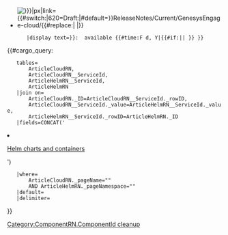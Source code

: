 <includeonly><div class="col-md-12" style="margin-top:-30px;padding-left:0">
<ul class="related-links pages">
<li style="padding-left:0">[[File:{{{Image|}}}|{{{Size|}}}px|link={{#switch:{{NAMESPACENUMBER}}|620=Draft:|#default=}}ReleaseNotes/Current/GenesysEngage-cloud/{{#replace:{{{DTName}}}| |}}]]</span>
<!--

	adding link to PE index pages

-->{{Link-AnywhereElse
	|product=ReleaseNotes
	|version=Current
	|manual=GenesysEngage-cloud
	|topic={{#replace:{{{DTName}}}| |}}
	|display text={{{DTName}}}}}: {{{ReleaseNumber|}}} available {{#time:F d, Y|{{#if:{{{PEDate|}}}|{{{PEDate|}}}|{{{MixedDate|}}} }} }}
</li><!--  

	print link to helm chart page, if exists 

-->{{#cargo_query:
	tables=
		ArticleCloudRN,
		ArticleCloudRN__ServiceId,
		ArticleHelmRN__ServiceId,
		ArticleHelmRN
	|join on=
		ArticleCloudRN._ID=ArticleCloudRN__ServiceId._rowID,
		ArticleCloudRN__ServiceId._value=ArticleHelmRN__ServiceId._value,
		ArticleHelmRN__ServiceId._rowID=ArticleHelmRN._ID
	|fields=CONCAT('<li>[[',ArticleHelmRN._pageName,'|Helm charts and containers]]</li>')
	|where=
		ArticleCloudRN._pageName="{{FULLPAGENAME}}" 
		AND ArticleHelmRN._pageNamespace="{{NAMESPACENUMBER}}"
	|default=
	|delimiter=
}}
</ul>
</div></includeonly><noinclude>[[Category:ComponentRN.ComponentId cleanup]]</noinclude>